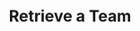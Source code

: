 ---
title: 'Retrieve a Team'
description: 'Retrieve a Team from any Ticketing Platform using this endpoint'
openapi: "GET /ticketing/team/{id}"
---